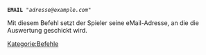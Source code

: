 <tt>'''EMAIL''' "''adresse@example.com''"</tt>

Mit diesem Befehl setzt der Spieler seine eMail-Adresse, an die die Auswertung geschickt wird.

[[Kategorie:Befehle]]